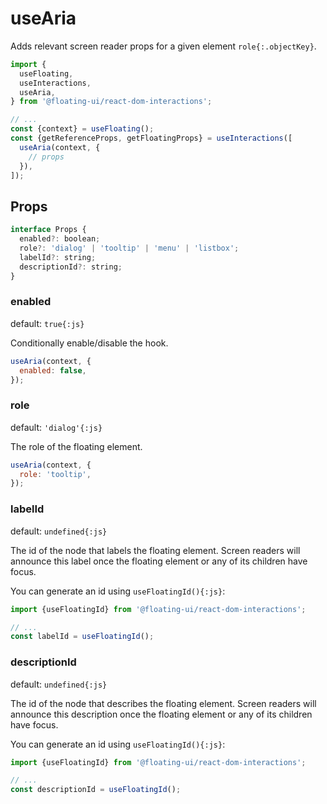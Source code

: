 # useAria

Adds relevant screen reader props for a given element
`role{:.objectKey}`.

```js /useAria/
import {
  useFloating,
  useInteractions,
  useAria,
} from '@floating-ui/react-dom-interactions';

// ...
const {context} = useFloating();
const {getReferenceProps, getFloatingProps} = useInteractions([
  useAria(context, {
    // props
  }),
]);
```

## Props

```js
interface Props {
  enabled?: boolean;
  role?: 'dialog' | 'tooltip' | 'menu' | 'listbox';
  labelId?: string;
  descriptionId?: string;
}
```

### enabled

default: `true{:js}`

Conditionally enable/disable the hook.

```js
useAria(context, {
  enabled: false,
});
```

### role

default: `'dialog'{:js}`

The role of the floating element.

```js
useAria(context, {
  role: 'tooltip',
});
```

### labelId

default: `undefined{:js}`

The id of the node that labels the floating element. Screen
readers will announce this label once the floating element or any
of its children have focus.

You can generate an id using `useFloatingId(){:js}`:

```js
import {useFloatingId} from '@floating-ui/react-dom-interactions';

// ...
const labelId = useFloatingId();
```

### descriptionId

default: `undefined{:js}`

The id of the node that describes the floating element. Screen
readers will announce this description once the floating element
or any of its children have focus.

You can generate an id using `useFloatingId(){:js}`:

```js
import {useFloatingId} from '@floating-ui/react-dom-interactions';

// ...
const descriptionId = useFloatingId();
```
